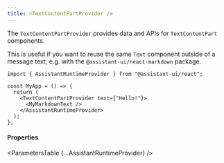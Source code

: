 ```yaml
---
title: <TextContentPartProvider />
---
```



The `TextContentPartProvider` provides data and APIs for `TextContentPart` components.

This is useful if you want to reuse the same `Text` component outside of a message text, e.g. with the `@assistant-ui/react-markdown` package.

```tsx {1, 8, 10}
import { AssistantRuntimeProvider } from "@assistant-ui/react";

const MyApp = () => {
  return (
    <TextContentPartProvider text={"Hello!"}>
      <MyMarkdownText />
    </AssistantRuntimeProvider>
  );
};
```

#### Properties

<ParametersTable {...AssistantRuntimeProvider} />
